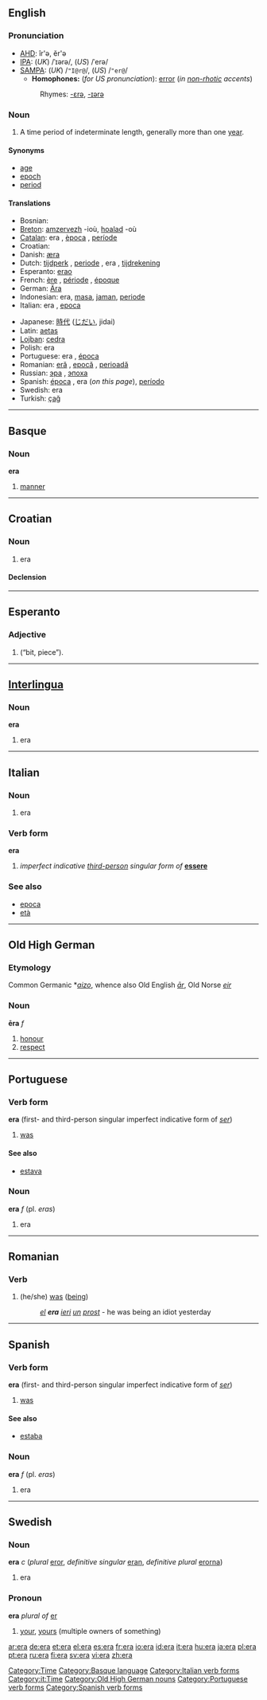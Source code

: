 {{see|Era|ERA|-era}}
==English==

===Pronunciation===
*[[AHD]]: îr'ə, ĕr'ə
*[[IPA]]: (''UK'') /ˈɪərə/, (''US'') /ˈerə/
*[[SAMPA]]: (''UK'') /<tt>"I@r@</tt>/, (''US'') /<tt>"er@</tt>/
**'''Homophones:''' (''for US pronunciation''): [[error]] (''in [[non-rhotic]] accents'')
*:Rhymes: [[Rhymes:English:-ɛrə|-ɛrə]], [[Rhymes:English:-ɪərə|-ɪərə]]

===Noun===
{{en-noun}}

# A time period of indeterminate length, generally more than one [[year]].

====Synonyms====
*[[age]]
*[[epoch]]
*[[period]]

====Translations====
{{top}}
*Bosnian: {{t-|bs|era|f}}
*[[Breton]]: [[amzervezh]] {{f}} -ioù, [[hoalad]] {{m}} -où
*[[Catalan]]: era {{f}}, [[època]] {{f}}, [[període]] {{m}}
*Croatian: {{t-|bs|era|f}}
*Danish: [[æra]] {{c}}
*Dutch: [[tijdperk]] {{n}}, [[periode]] {{f}}, era {{m}}, [[tijdrekening]]
*Esperanto: [[erao]]
*French: [[ère]] {{f}}, [[période]] {{f}}, [[époque]] {{f}}
*German: [[Ära]] {{f}}
*Indonesian: era, [[masa]], [[jaman]], [[periode]]
*Italian: era {{f}}, [[epoca]] {{f}}
{{mid}}
*Japanese: [[時代]] ([[じだい]], jidai)
*Latin: [[aetas]] {{f}}
*[[Lojban]]: [[cedra]]
*Polish: era {{f}}
*Portuguese: era {{f}}, [[época]] {{f}}
*Romanian: [[eră]] {{f}}, [[epocă]] {{f}}, [[perioadă]] {{f}}
*Russian: [[эра]] {{f}}, [[эпоха]] {{f}}
*Spanish: [[época]] {{f}}, era {{f}} (''on this page''), [[período]] {{m}}
*Swedish: era {{c}}
*Turkish: [[çağ]]
{{bottom}}

[[Category:Time]]

----

==Basque==

===Noun===
'''era'''

# [[manner]]

[[Category:Basque language]]

----

==Croatian==

===Noun===
{{hr-noun|g=f|ere}}

# {{geology|lang=hr}} era

====Declension====
{{hr-decl-noun
|era|ere
|ere|era
|eri|erama
|eru|ere
|ero|ere
|eri|erama
|erom|erama
}}

----

==Esperanto==

===Adjective===
{{eo-adj|era}}

# {{form of|lang=eo|adjective form|[[ero]]|nodot=none}} (“bit, piece”).

----

==[[Interlingua]]==

===Noun===
'''era'''

# era

----

==Italian==

===Noun===
{{it-noun|er|f|a|e}}

# era

===Verb form===
'''era'''

# ''imperfect indicative [[third-person]] singular form of'' '''[[essere]]'''

===See also===
*[[epoca]]
*[[età]]

[[Category:Italian verb forms]]
[[Category:it:Time]]

----

==Old High German==

===Etymology===
Common Germanic *''[[aizo]]'', whence also Old English ''[[ār]]'', Old Norse ''[[eir]]''

===Noun===
'''ēra''' ''f''

# [[honour]]
# [[respect]]

[[Category:Old High German nouns]]

----

==Portuguese==

===Verb form===
'''era''' (first- and third-person singular imperfect indicative form of ''[[ser]]'')

# [[was]]

====See also====
*[[estava]]

===Noun===
'''era''' ''f'' (pl. ''eras'')

# era

[[Category:Portuguese verb forms]]

----

==Romanian==

===Verb===
{{ro-verbform|fi|person=3s|time=imp|tense=ind}}

# (he/she) [[was]] ([[being]])
#:''[[el]] '''era''' [[ieri]] [[un]] [[prost]]'' - he was being an idiot yesterday

----

==Spanish==

===Verb form===
'''era''' (first- and third-person singular imperfect indicative form of ''[[ser]]'')

# [[was]]

====See also====
*[[estaba]]

===Noun===
'''era''' ''f'' (pl. ''eras'')

# era

[[Category:Spanish verb forms]]

----

==Swedish==

===Noun===
'''era''' ''c'' (''plural'' [[eror]], ''definitive singular'' [[eran]], ''definitive plural'' [[erorna]])

# era

===Pronoun===
'''era''' ''plural of'' [[er#Swedish|er]]

# [[your]], [[yours]] (multiple owners of something)

[[ar:era]]
[[de:era]]
[[et:era]]
[[el:era]]
[[es:era]]
[[fr:era]]
[[io:era]]
[[id:era]]
[[it:era]]
[[hu:era]]
[[ja:era]]
[[pl:era]]
[[pt:era]]
[[ru:era]]
[[fi:era]]
[[sv:era]]
[[vi:era]]
[[zh:era]]